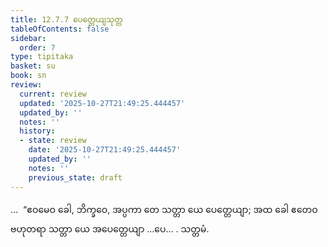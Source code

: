 ```yaml
---
title: 12.7.7 ပေတ္တေယျသုတ္တ
tableOfContents: false
sidebar:
  order: 7
type: tipitaka
basket: su
book: sn
review:
  current: review
  updated: '2025-10-27T21:49:25.444457'
  updated_by: ''
  notes: ''
  history:
  - state: review
    date: '2025-10-27T21:49:25.444457'
    updated_by: ''
    notes: ''
    previous_state: draft
---
```



<ReviewStatus review={frontmatter.review} showDetails={true} />

<HypothesisAnnotation frontmatter={frontmatter} />

<DynamicBreadcrumb />

<Division number="1137" book="sn" e="ch" v="18" p="449">

<Paragraph number="2448" book="sn">
…  “ဧဝမေဝ ခေါ, ဘိက္ခဝေ, အပ္ပကာ တေ သတ္တာ ယေ ပေတ္တေယျာ; အထ ခေါ ဧတေဝ ဗဟုတရာ သတ္တာ ယေ အပေတ္တေယျာ …ပေ… .

</Paragraph>
</Division>

<Paragraph number="2449" type="center" book="sn">
သတ္တမံ.
</Paragraph>